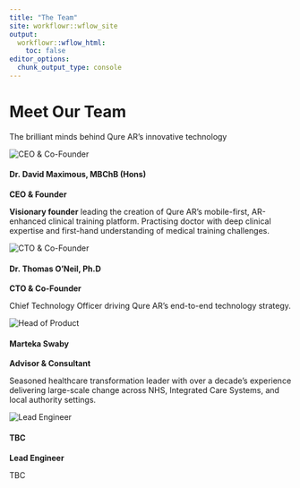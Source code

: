 ```yaml
---
title: "The Team"
site: workflowr::wflow_site
output:
  workflowr::wflow_html:
    toc: false
editor_options:
  chunk_output_type: console 
--- 
```

 
<div class="main-content">
<div class="hero-section">
<h1>Meet Our Team</h1>
<p>The brilliant minds behind Qure AR's innovative technology</p>
</div>

<div class="row">
<div class="col-md-6 col-lg-4">
<div class="team-member">
<img src="assets/headshot/DM1.jpg" alt="CEO & Co-Founder">
<h4>Dr. David Maximous, MBChB (Hons)</h4>
<p><strong>CEO & Founder</strong></p>
<p>**Visionary founder** leading the creation of Qure AR’s mobile-first, AR-enhanced clinical training platform. Practising doctor with deep clinical expertise and first-hand understanding of medical training challenges.</p>
</div>
</div>

<div class="col-md-6 col-lg-4">
<div class="team-member">
<img src="assets/headshot/TO.jpg" alt="CTO & Co-Founder">
<h4>Dr. Thomas O'Neil, Ph.D</h4>
<p><strong>CTO & Co-Founder</strong></p>
<p>Chief Technology Officer driving Qure AR’s end-to-end technology strategy.</p>
</div>
</div>
 
<div class="col-md-6 col-lg-4">
<div class="team-member">
<img src="assets/headshot/MS1.jpg" alt="Head of Product">
<h4>Marteka Swaby</h4>
<p><strong>Advisor & Consultant</strong></p>
<p>Seasoned healthcare transformation leader with over a decade’s experience delivering large-scale change across NHS, Integrated Care Systems, and local authority settings.</p>
</div>
</div>

<div class="col-md-6 col-lg-4">
<div class="team-member">
<img src="assets/headshot/TBA.jpg" alt="Lead Engineer">
<h4>TBC</h4>
<p><strong>Lead Engineer</strong></p>
<p>TBC</p>
</div>
</div>

</div>

<!--
<div class="about-section">
<h2>Join Our Team</h2>
<p>We're always looking for talented individuals who are passionate about pushing the boundaries of augmented reality technology. If you're excited about building the future of AR, we'd love to hear from you.</p>

<div class="row">
<div class="col-md-6">
<h3>Open Positions</h3>
<ul>
<li>Senior Computer Vision Engineer</li>
<li>AR/VR Developer</li>
<li>Machine Learning Engineer</li>
<li>Product Designer</li>
<li>DevOps Engineer</li>
</ul>
</div>
<div class="col-md-6">
<h3>What We Offer</h3>
<ul>
<li>Competitive salary and equity</li>
<li>Flexible work arrangements</li>
<li>Latest AR/VR hardware</li>
<li>Professional development</li>
<li>Collaborative culture</li>
</ul>
</div>
</div>

<div class="text-center mt-4">
<a href="mailto:careers@qure-ar.com" class="cta-button">Get in Touch</a>
</div>
</div>

<div class="text-center mt-5">
<a href="about.html" class="cta-button" style="background: transparent; border: 2px solid var(--primary-color); color: var(--primary-color);">About Us</a>
<a href="index.html" class="cta-button" style="margin-left: 1rem;">Back to Home</a>
</div>
</div>

-->
